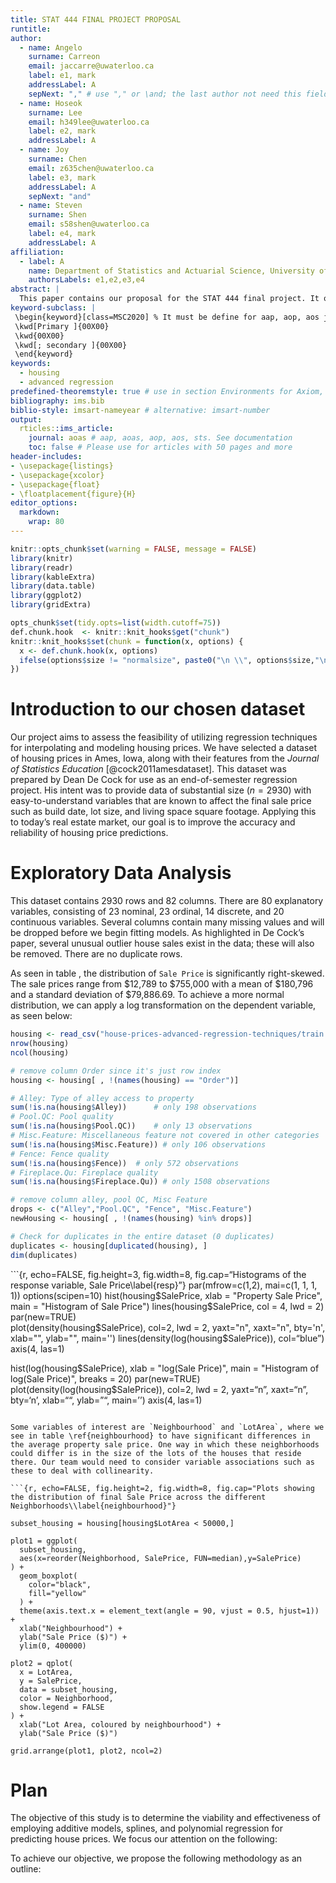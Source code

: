 ```yaml
---
title: STAT 444 FINAL PROJECT PROPOSAL
runtitle: 
author:
  - name: Angelo 
    surname: Carreon
    email: jaccarre@uwaterloo.ca
    label: e1, mark
    addressLabel: A
    sepNext: "," # use "," or \and; the last author not need this field
  - name: Hoseok
    surname: Lee
    email: h349lee@uwaterloo.ca
    label: e2, mark
    addressLabel: A
  - name: Joy
    surname: Chen
    email: z635chen@uwaterloo.ca
    label: e3, mark
    addressLabel: A
    sepNext: "and"
  - name: Steven
    surname: Shen
    email: s58shen@uwaterloo.ca
    label: e4, mark
    addressLabel: A
affiliation:
  - label: A
    name: Department of Statistics and Actuarial Science, University of Waterloo
    authorsLabels: e1,e2,e3,e4
abstract: |
  This paper contains our proposal for the STAT 444 final project. It outlines our dataset, performs some brief exploratory data analysis, then outlines our approach to fitting regression models to predict a final sale price of a house given its physical attributes. 
keyword-subclass: | 
 \begin{keyword}[class=MSC2020] % It must be define for aap, aop, aos journals. For aoas, sts is not used
 \kwd[Primary ]{00X00}
 \kwd{00X00}
 \kwd[; secondary ]{00X00}
 \end{keyword}
keywords:
  - housing
  - advanced regression
predefined-theoremstyle: true # use in section Environments for Axiom, Theorem, etc
bibliography: ims.bib
biblio-style: imsart-nameyear # alternative: imsart-number
output:
  rticles::ims_article:
    journal: aoas # aap, aoas, aop, aos, sts. See documentation
    toc: false # Please use for articles with 50 pages and more
header-includes:
- \usepackage{listings}
- \usepackage{xcolor}
- \usepackage{float}
- \floatplacement{figure}{H}
editor_options: 
  markdown: 
    wrap: 80
---
```


```r
knitr::opts_chunk$set(warning = FALSE, message = FALSE) 
library(knitr)
library(readr)
library(kableExtra)
library(data.table)
library(ggplot2)
library(gridExtra)

opts_chunk$set(tidy.opts=list(width.cutoff=75))
def.chunk.hook  <- knitr::knit_hooks$get("chunk")
knitr::knit_hooks$set(chunk = function(x, options) {
  x <- def.chunk.hook(x, options)
  ifelse(options$size != "normalsize", paste0("\n \\", options$size,"\n\n", x, "\n\n \\normalsize"), x)
})
```

\newenvironment{kframe}{}{}

# Introduction to our chosen dataset 
Our project aims to assess the feasibility of utilizing regression techniques for interpolating and modeling housing prices. We have selected a dataset of housing prices in Ames, Iowa, along with their features from the *Journal of Statistics Education* [@cock2011amesdataset]. This dataset was prepared by Dean De Cock for use as an end-of-semester regression project. His intent was to provide data of substantial size ($n=2930$) with easy-to-understand variables that are known to affect the final sale price such as build date, lot size, and living space square footage. Applying this to today's real estate market, our goal is to improve the accuracy and reliability of housing price predictions.

# Exploratory Data Analysis

This dataset contains 2930 rows and 82 columns. There are 80 explanatory variables, consisting of 23 nominal, 23 ordinal, 14 discrete, and 20 continuous variables. Several columns contain many missing values and will be dropped before we begin fitting models. As highlighted in De Cock's paper, several unusual outlier house sales exist in the data; these will also be removed. There are no duplicate rows.

As seen in table \ref{resp}, the distribution of `Sale Price` is significantly right-skewed. The sale prices range from \$12,789 to \$755,000 with a mean of \$180,796 and a standard deviation of \$79,886.69. To achieve a more normal distribution, we can apply a log transformation on the dependent variable, as seen below:

```r
housing <- read_csv("house-prices-advanced-regression-techniques/train.csv")
nrow(housing)
ncol(housing)

# remove column Order since it's just row index
housing <- housing[ , !(names(housing) == "Order")]
```

```r
# Alley: Type of alley access to property
sum(!is.na(housing$Alley))      # only 198 observations
# Pool.QC: Pool quality
sum(!is.na(housing$Pool.QC))    # only 13 observations
# Misc.Feature: Miscellaneous feature not covered in other categories
sum(!is.na(housing$Misc.Feature)) # only 106 observations
# Fence: Fence quality
sum(!is.na(housing$Fence))  # only 572 observations
# Fireplace.Qu: Fireplace quality
sum(!is.na(housing$Fireplace.Qu)) # only 1508 observations

# remove column alley, pool QC, Misc Feature
drops <- c("Alley","Pool.QC", "Fence", "Misc.Feature")
newHousing <- housing[ , !(names(housing) %in% drops)]

# Check for duplicates in the entire dataset (0 duplicates)
duplicates <- housing[duplicated(housing), ]
dim(duplicates)
```

```{r, echo=FALSE, fig.height=3, fig.width=8, fig.cap="Histograms of the response variable, Sale Price\\label{resp}"}
par(mfrow=c(1,2), mai=c(1, 1, 1, 1))
options(scipen=10)
hist(housing$SalePrice, xlab = "Property Sale Price", main = "Histogram of Sale Price")
lines(housing$SalePrice, col = 4, lwd = 2)
par(new=TRUE)   
plot(density(housing$SalePrice), col=2, lwd = 2, yaxt="n", xaxt="n",
     bty='n', xlab="", ylab="", main='')
lines(density(log(housing$SalePrice)), col="blue")
axis(4, las=1)

hist(log(housing$SalePrice), xlab = "log(Sale Price)", main = "Histogram of log(Sale Price)", breaks = 20)
par(new=TRUE)   
plot(density(log(housing$SalePrice)), col=2, lwd = 2, yaxt="n", xaxt="n",
     bty='n', xlab="", ylab="", main='')
axis(4, las=1)
```

Some variables of interest are `Neighbourhood` and `LotArea`, where we see in table \ref{neighbourhood} to have significant differences in the average property sale price. One way in which these neighborhoods could differ is in the size of the lots of the houses that reside there. Our team would need to consider variable associations such as these to deal with collinearity.

```{r, echo=FALSE, fig.height=2, fig.width=8, fig.cap="Plots showing the distribution of final Sale Price across the different Neighborhoods\\label{neighbourhood}"}

subset_housing = housing[housing$LotArea < 50000,]

plot1 = ggplot(
  subset_housing, 
  aes(x=reorder(Neighborhood, SalePrice, FUN=median),y=SalePrice)
) + 
  geom_boxplot(
    color="black", 
    fill="yellow"
  ) + 
  theme(axis.text.x = element_text(angle = 90, vjust = 0.5, hjust=1)) +
  xlab("Neighbourhood") + 
  ylab("Sale Price ($)") +
  ylim(0, 400000)

plot2 = qplot(
  x = LotArea,
  y = SalePrice,
  data = subset_housing,
  color = Neighborhood,
  show.legend = FALSE
) +
  xlab("Lot Area, coloured by neighbourhood") + 
  ylab("Sale Price ($)")

grid.arrange(plot1, plot2, ncol=2)
```

# Plan 
The objective of this study is to determine the
viability and effectiveness of employing additive models, splines, and
polynomial regression for predicting house prices. We focus our attention on the following:

\begin{itemize}
\item
  \textbf{Accuracy}: Assess the predictive accuracy of additive models,
  splines, and polynomial regression in comparison to traditional
  regression models commonly used in the real estate domain.
    \vspace{0.2cm}
\item
  \textbf{Flexibility}: Analyze the ability of these techniques to
  capture complex relationships between house price predictors, such as
  square footage, location, number of bedrooms, and other relevant
  features.
  \vspace{0.2cm}
\item
  \textbf{Interpretability}: Evaluate the interpretability and
  explainability of the models, ensuring that the predictions can be
  easily understood and justified by stakeholders.
  \vspace{0.2cm}
\end{itemize}
To achieve our objective, we propose the following methodology as an
outline:

\begin{enumerate}
\item
  \textbf{Initial Benchmark}: Use the performance of linear regression, with simple categorical encoding, on the full
  feature set as an initial benchmark.
  \vspace{0.2cm}
\item
  \textbf{Data Preprocessing}: Handle missing/invalid values and outliers and perform feature engineering to enhance
  the models' predictions. To mitigate the "curse of dimensionality" and reduce collinearity in the dataset, we
   will use a low variance filter and clustering techniques such as Principal Component Analysis (PCA).
   \vspace{0.2cm}
\item
  \textbf{Model Implementation}: Develop additive models, splines, and
  polynomial regression models using appropriate algorithms and
  frameworks, such as generalized additive models (GAMs) and polynomial
  regression libraries in R. We will also apply penalization techniques
  to prevent overfitting (e.g. forward/backward selection, LASSO/Ridge regression)
  while including interactions between covariates to model any non-linear relationships.
  \vspace{0.2cm}
\item
  \textbf{Model Evaluation}: Assess the performance of the models using
  appropriate evaluation metrics, such as mean squared error (MSE), root
  mean squared error (RMSE), and R-squared values and compare the
  results with benchmark models.
  \vspace{0.2cm}
\item
  \textbf{Interpretation and Explainability}: Examine the contributions of each
  feature and the underlying relationships identified by the models. Visualize the results in an intuitive yet
  comprehensive manner.
\end{enumerate}

<!-- \newpage -->
<!-- \newpage -->
<!-- # Introduction -->
<!-- This template helps you to create a properly formatted \LaTeXe\ manuscript. -->
<!-- %%%%%%%%%%%%%%%%%%%%%%%%%%%%%%%%%%%%%%%%%%%%%% -->
<!-- %% `\ ' is used here because TeX ignores    %% -->
<!-- %% spaces after text commands.              %% -->
<!-- %%%%%%%%%%%%%%%%%%%%%%%%%%%%%%%%%%%%%%%%%%%%%% -->
<!-- Prepare your paper in the same style as used in this sample .pdf file. -->
<!-- Try to avoid excessive use of italics and bold face. -->
<!-- Please do not use any \LaTeXe\ or \TeX\ commands that affect the layout -->
<!-- or formatting of your document (i.e., commands like \verb|\textheight|, -->
<!-- \verb|\textwidth|, etc.). -->

<!-- # Section headings -->

<!-- Here are some sub-sections: -->

<!-- ## A sub-section -->

<!-- Regular text. -->

<!-- ### A sub-sub-section -->

<!-- Regular text. -->

<!-- # Text -->

<!-- ## Lists -->

<!-- The following is an example of an *itemized* list, two levels deep. -->

<!-- * This is the first item of an itemized list.  Each item -->
<!--   in the list is marked with a "tick." The document -->
<!--   style determines what kind of tick mark is used. -->
<!-- * This is the second item of the list.  It contains another -->
<!--   list nested inside it. -->
<!--   - This is the first item of an itemized list that -->
<!--     is nested within the itemized list. -->
<!--   - This is the second item of the inner list.  \LaTeX\ -->
<!--     allows you to nest lists deeper than you really should. -->
<!-- - This is the third item of the list. -->

<!-- The following is an example of an *enumerated* list of one level. -->

<!-- \begin{longlist} -->
<!-- \item This is the first item of an enumerated list. -->
<!-- \item This is the second item of an enumerated list. -->
<!-- \end{longlist} -->

<!-- The following is an example of an *enumerated* list, two levels deep. -->
<!-- \begin{longlist} -->
<!-- \item[1.] -->
<!-- This is the first item of an enumerated list.  Each item -->
<!-- in the list is marked with a ``tick.''.  The document -->
<!-- style determines what kind of tick mark is used. -->
<!-- \item[2.] -->
<!-- This is the second item of the list.  It contains another -->
<!-- list nested inside of it. -->
<!-- \begin{longlist} -->
<!-- \item -->
<!-- This is the first item of an enumerated list that -->
<!-- is nested within.   -->
<!-- \item -->
<!-- This is the second item of the inner list.  \LaTeX\ -->
<!-- allows you to nest lists deeper than you really should. -->
<!-- \end{longlist} -->
<!-- This is the rest of the second item of the outer list. -->
<!-- \item[3.] -->
<!-- This is the third item of the list. -->
<!-- \end{longlist} -->

<!-- ## Punctuation -->

<!-- Dashes come in three sizes: a hyphen, an intra-word dash like "$U$-statistics" or "the time-homogeneous model"; -->
<!-- a medium dash (also called an "en-dash") for number ranges or between two equal entities like "1--2" or "Cauchy--Schwarz inequality"; -->
<!-- and a punctuation dash (also called an "em-dash") in place of a comma, semicolon, -->
<!-- colon or parentheses---like this. -->

<!-- Generating an ellipsis \ldots\ with the right spacing -->
<!-- around the periods requires a special command. -->

<!-- ## Citation -->

<!-- Simple author and year cite: @billingsley2013convergence. -->
<!-- Multiple bibliography items cite: \cite{billingsley2013convergence,bourbaki1966general} or [@billingsley2013convergence; @bourbaki1966general]. -->
<!-- Author only cite: \citeauthor{ethier1985markov}. -->
<!-- Year only cite: \citeyear{prokhorov1956convergence} or [-@prokhorov1956convergence]. -->

<!-- # Fonts -->

<!-- Please use text fonts in text mode, e.g.: -->
<!-- \begin{itemize} -->
<!-- \item[]\textrm{Roman} -->
<!-- \item[]\textit{Italic} -->
<!-- \item[]\textbf{Bold} -->
<!-- \item[]\textsc{Small Caps} -->
<!-- \item[]\textsf{Sans serif} -->
<!-- \item[]\texttt{Typewriter} -->
<!-- \end{itemize} -->
<!-- Please use mathematical fonts in mathematical mode, e.g.: -->
<!-- \begin{itemize} -->
<!-- \item[] $\mathrm{ABCabc123}$ -->
<!-- \item[] $\mathit{ABCabc123}$ -->
<!-- \item[] $\mathbf{ABCabc123}$ -->
<!-- \item[] $\boldsymbol{ABCabc123\alpha\beta\gamma}$ -->
<!-- \item[] $\mathcal{ABC}$ -->
<!-- \item[] $\mathbb{ABC}$ -->
<!-- \item[] $\mathsf{ABCabc123}$ -->
<!-- \item[] $\mathtt{ABCabc123}$ -->
<!-- \item[] $\mathfrak{ABCabc123}$ -->
<!-- \end{itemize} -->
<!-- Note that \verb|\mathcal, \mathbb| belongs to capital letters-only font typefaces. -->

<!-- # Notes -->

<!-- Footnotes[^1] -->
<!-- pose no problem.[^2] -->

<!-- [^1]: This is an example of a footnote. -->
<!-- [^2]: Note that footnote number is after punctuation. -->

<!-- # Quotations -->

<!-- Text is displayed by indenting it from the left margin. There are short quotations -->

<!-- > This is a short quotation.  It consists of a -->
<!-- > single paragraph of text.  There is no paragraph -->
<!-- > indentation. -->

<!-- and longer ones. -->

<!-- custom blocks syntax https://bookdown.org/yihui/rmarkdown-cookbook/custom-blocks.html -->

<!-- ::: {.quotation data-latex=""} -->
<!-- This is a longer quotation.  It consists of two paragraphs -->
<!-- of text.  The beginning of each paragraph is indicated -->
<!-- by an extra indentation. -->

<!-- This is the second paragraph of the quotation.  It is just -->
<!-- as dull as the first paragraph. -->
<!-- ::: -->

<!-- # Environments -->

<!-- ## Examples for *`plain`-style environments* -->

<!-- ::: {.axiom data-latex=""} -->
<!-- \label{ax1} -->
<!-- This is the body of Axiom \ref{ax1}. -->
<!-- ::: -->

<!-- ::: {.proof data-latex=""} -->
<!-- This is the body of the proof of the axiom above. -->
<!-- ::: -->

<!-- ::: {.claim data-latex=""} -->
<!-- \label{cl1} -->
<!-- This is the body of Claim \ref{cl1}. Claim \ref{cl1} is numbered after -->
<!-- Axiom \ref{ax1} because we used \verb|[axiom]| in \verb|\newtheorem|. -->
<!-- ::: -->

<!-- ::: {.theorem data-latex=""} -->
<!-- \label{th1} -->
<!-- This is the body of Theorem \ref{th1}. Theorem \ref{th1} numbering is -->
<!-- dependent on section because we used \verb|[section]| after \verb|\newtheorem|. -->
<!-- ::: -->

<!-- ::: {.theorem data-latex="[Title of the theorem]"} -->
<!-- \label{th2} -->
<!-- This is the body of Theorem \ref{th2}. Theorem \ref{th2} has additional title. -->
<!-- ::: -->

<!-- ::: {.lemma data-latex=""} -->
<!-- \label{le1} -->
<!-- This is the body of Lemma \ref{le1}. Lemma \ref{le1} is numbered after -->
<!-- Theorem \ref{th2} because we used \verb|[theorem]| in \verb|\newtheorem|. -->
<!-- ::: -->

<!-- ::: {.proof data-latex="[Proof of Lemma \ref{le1}]"} -->
<!-- This is the body of the proof of Lemma \ref{le1}. -->
<!-- ::: -->

<!-- ## Examples for *`remark`*-style environments -->
<!-- ::: {.definition data-latex=""} -->
<!-- \label{de1} -->
<!-- This is the body of Definition \ref{de1}. Definition \ref{de1} is numbered after -->
<!-- Lemma \ref{le1} because we used \verb|[theorem]| in \verb|\newtheorem|. -->
<!-- ::: -->

<!-- ::: {.example data-latex=""} -->
<!-- This is the body of the example. Example is unnumbered because we used \verb|\newtheorem*| -->
<!-- instead of \verb|\newtheorem|. -->
<!-- ::: -->

<!-- ::: {.fact data-latex=""} -->
<!-- This is the body of the fact. Fact is unnumbered because we used \verb|\newtheorem*| -->
<!-- instead of \verb|\newtheorem|. -->
<!-- ::: -->

<!-- # Tables and figures -->
<!-- Cross-references to labeled tables: As you can see in Table\ref{tab:mtc} -->
<!-- and also in Table\ref{parset}. -->
<!-- */% -->

<!-- ```{r mtc, echo = FALSE} -->
<!-- knitr::kable(mtcars, caption = "Table caption", format = "latex", vline = "", linesep = "") -->
<!-- ``` -->

<!-- \begin{table} -->
<!-- \caption{Sample posterior estimates for each model} -->
<!-- \label{parset} -->
<!-- % -->
<!-- \begin{tabular}{@{}lcrcrrr@{}} -->
<!-- \hline -->
<!-- && & &\multicolumn{3}{c}{Quantile} \\ -->
<!-- \cline{5-7} -->
<!-- Model &Parameter & -->
<!-- \multicolumn{1}{c}{Mean} & -->
<!-- Std. dev.& -->
<!-- \multicolumn{1}{c}{2.5\%} & -->
<!-- \multicolumn{1}{c}{50\%}& -->
<!-- \multicolumn{1}{c@{}}{97.5\%} \\ -->
<!-- \hline -->
<!-- {Model 0} & $\beta_0$ & $-$12.29 & 2.29 & $-$18.04 & $-$11.99 & $-$8.56 \\ -->
<!--           & $\beta_1$  & 0.10   & 0.07 & $-$0.05  & 0.10   & 0.26  \\ -->
<!--           & $\beta_2$   & 0.01   & 0.09 & $-$0.22  & 0.02   & 0.16  \\[6pt] -->
<!-- {Model 1} & $\beta_0$   & $-$4.58  & 3.04 & $-$11.00 & $-$4.44  & 1.06  \\ -->
<!--           & $\beta_1$   & 0.79   & 0.21 & 0.38   & 0.78   & 1.20  \\ -->
<!--           & $\beta_2$   & $-$0.28  & 0.10 & $-$0.48  & $-$0.28  & $-$0.07 \\[6pt] -->
<!-- {Model 2} & $\beta_0$   & $-$11.85 & 2.24 & $-$17.34 & $-$11.60 & $-$7.85 \\ -->
<!--           & $\beta_1$   & 0.73   & 0.21 & 0.32   & 0.73   & 1.16  \\ -->
<!--           & $\beta_2$   & $-$0.60  & 0.14 & $-$0.88  & $-$0.60  & $-$0.34 \\ -->
<!--           & $\beta_3$   & 0.22   & 0.17 & $-$0.10  & 0.22   & 0.55  \\ -->
<!-- \hline -->
<!-- \end{tabular} -->
<!-- % -->
<!-- \end{table} -->


<!-- ```{r,echo=FALSE,fig.cap="Figure caption\\label{penG}"} -->
<!-- plot(1:10) -->
<!-- ``` -->

<!-- Sample of cross-reference to figure. -->
<!-- Figure\ref{penG} shows that it is not easy to get something on paper. -->

<!-- # Equations and the like -->

<!-- Two equations: -->
<!-- \begin{equation} -->
<!--     C_{s}  =  K_{M} \frac{\mu/\mu_{x}}{1-\mu/\mu_{x}} \label{ccs} -->
<!-- \end{equation} -->
<!-- and -->
<!-- \begin{equation} -->
<!--     G = \frac{P_{\mathrm{opt}} - P_{\mathrm{ref}}}{P_{\mathrm{ref}}}  100(\%). -->
<!-- \end{equation} -->

<!-- Equation arrays: -->
<!-- \begin{eqnarray} -->
<!--   \frac{dS}{dt} & = & - \sigma X + s_{F} F,\\ -->
<!--   \frac{dX}{dt} & = &   \mu    X,\\ -->
<!--   \frac{dP}{dt} & = &   \pi    X - k_{h} P,\\ -->
<!--   \frac{dV}{dt} & = &   F. -->
<!-- \end{eqnarray} -->
<!-- One long equation: -->
<!-- \begin{eqnarray} -->
<!--  \mu_{\text{normal}} & = & \mu_{x} \frac{C_{s}}{K_{x}C_{x}+C_{s}}  \nonumber\\ -->
<!--                      & = & \mu_{\text{normal}} - Y_{x/s}\bigl(1-H(C_{s})\bigr)(m_{s}+\pi /Y_{p/s})\\ -->
<!--                      & = & \mu_{\text{normal}}/Y_{x/s}+ H(C_{s}) (m_{s}+ \pi /Y_{p/s}).\nonumber -->
<!-- \end{eqnarray} -->

<!-- %%%%%%%%%%%%%%%%%%%%%%%%%%%%%%%%%%%%%%%%%%%%%% -->
<!-- %% Example with single Appendix:            %% -->
<!-- %%%%%%%%%%%%%%%%%%%%%%%%%%%%%%%%%%%%%%%%%%%%%% -->

<!-- ::: {.appendix data-latex=""} -->
<!-- # Title {.unnumbered #appn} -->

<!-- Appendices should be provided in \verb|{appendix}| environment, -->
<!-- before Acknowledgements. -->

<!-- If there is only one appendix, -->
<!-- then please refer to it in text as \ldots\ in the \hyperref[appn]{Appendix}. -->
<!-- ::: -->

<!-- %%%%%%%%%%%%%%%%%%%%%%%%%%%%%%%%%%%%%%%%%%%%%% -->
<!-- %% Example with multiple Appendixes:        %% -->
<!-- %%%%%%%%%%%%%%%%%%%%%%%%%%%%%%%%%%%%%%%%%%%%%% -->

<!-- ::: {.appendix data-latex=""} -->
<!-- # Title of the first appendix {#appA} -->
<!-- If there are more than one appendix, then please refer to it -->
<!-- as \ldots\ in Appendix \ref{appA}, Appendix \ref{appB}, etc. -->

<!-- # Title of the second appendix {#appB} -->

<!-- ## First subsection of Appendix \protect\ref{appB} -->
<!-- Use the standard \LaTeX\ commands for headings in \verb|{appendix}|. -->
<!-- Headings and other objects will be numbered automatically. -->

<!-- \begin{equation} -->
<!-- \mathcal{P}=(j_{k,1},j_{k,2},\dots,j_{k,m(k)}). \label{path} -->
<!-- \end{equation} -->

<!-- Sample of cross-reference to the formula (\ref{path}) in Appendix \ref{appB}. -->
<!-- ::: -->

<!-- %%%%%%%%%%%%%%%%%%%%%%%%%%%%%%%%%%%%%%%%%%%%%% -->
<!-- %% Support information (funding), if any,   %% -->
<!-- %% should be provided in the                %% -->
<!-- %% Acknowledgements section.                %% -->
<!-- %%%%%%%%%%%%%%%%%%%%%%%%%%%%%%%%%%%%%%%%%%%%%% -->

<!-- ## Acknowledgements {.unnumbered} -->

<!-- The authors would like to thank the anonymous referees, an Associate -->
<!-- Editor and the Editor for their constructive comments that improved the -->
<!-- quality of this paper. -->

<!-- The first author was supported by NSF Grant DMS-??-??????. -->

<!-- The second author was supported in part by NIH Grant ???????????. -->


<!-- %%%%%%%%%%%%%%%%%%%%%%%%%%%%%%%%%%%%%%%%%%%%%% -->
<!-- %% Supplementary Material, if any, should   %% -->
<!-- %% be provided in {supplement} environment  %% -->
<!-- %% with title and short description.        %% -->
<!-- %%%%%%%%%%%%%%%%%%%%%%%%%%%%%%%%%%%%%%%%%%%%%% -->

<!-- \begin{supplement} -->
<!-- \stitle{Title of Supplement A} -->
<!-- \sdescription{Short description of Supplement A.} -->
<!-- \end{supplement} -->
<!-- \begin{supplement} -->
<!-- \stitle{Title of Supplement B} -->
<!-- \sdescription{Short description of Supplement B.} -->
<!-- \end{supplement} -->



<!-- %%%%%%%%%%%%%%%%%%%%%%%%%%%%%%%%%%%%%%%%%%%%%%%%%%%%%%%%%%%%% -->
<!-- %%                  The Bibliography                       %% -->
<!-- %%                                                         %% -->
<!-- %%  imsart-nameyear.bst  will be used to                   %% -->
<!-- %%  create a .BBL file for submission.                     %% -->
<!-- %%                                                         %% -->
<!-- %%  Note that the displayed Bibliography will not          %% -->
<!-- %%  necessarily be rendered by Latex exactly as specified  %% -->
<!-- %%  in the online Instructions for Authors.                %% -->
<!-- %%                                                         %% -->
<!-- %%  MR numbers will be added by VTeX.                      %% -->
<!-- %%                                                         %% -->
<!-- %%  Use \cite{...} to cite references in text.             %% -->
<!-- %%                                                         %% -->
<!-- %%%%%%%%%%%%%%%%%%%%%%%%%%%%%%%%%%%%%%%%%%%%%%%%%%%%%%%%%%%%% -->
